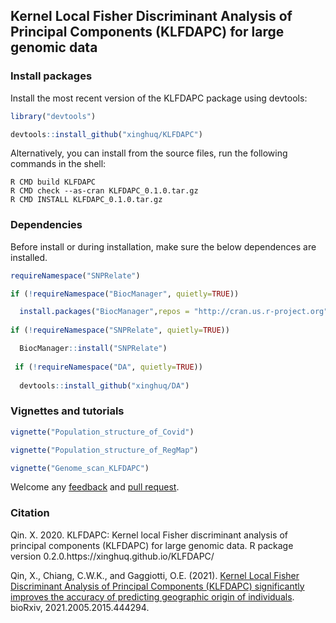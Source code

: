 
## Kernel Local Fisher Discriminant Analysis of Principal Components (KLFDAPC) for large genomic data



### Install packages

Install the most recent version of the KLFDAPC package using devtools:
`````{r}
library("devtools")

devtools::install_github("xinghuq/KLFDAPC")
``````
Alternatively, you can install from the source files, run the following commands in the shell:

```{shell}
R CMD build KLFDAPC
R CMD check --as-cran KLFDAPC_0.1.0.tar.gz
R CMD INSTALL KLFDAPC_0.1.0.tar.gz
```


### Dependencies

Before install or during installation, make sure the below dependences are installed.
``````{r}
requireNamespace("SNPRelate")

if (!requireNamespace("BiocManager", quietly=TRUE))

  install.packages("BiocManager",repos = "http://cran.us.r-project.org")
  
if (!requireNamespace("SNPRelate", quietly=TRUE))

  BiocManager::install("SNPRelate")
  
 if (!requireNamespace("DA", quietly=TRUE))
 
  devtools::install_github("xinghuq/DA")
``````

### Vignettes and tutorials

``````{r}

vignette("Population_structure_of_Covid")

vignette("Population_structure_of_RegMap")

vignette("Genome_scan_KLFDAPC")

``````



Welcome any [feedback](https://github.com/xinghuq/KLFDAPC/issues) and [pull request](https://github.com/xinghuq/KLFDAPC/pulls). 


### Citation

Qin. X. 2020. KLFDAPC: Kernel local Fisher discriminant analysis of principal components (KLFDAPC) for large genomic data. R package version 0.2.0.https://xinghuq.github.io/KLFDAPC/

Qin, X., Chiang, C.W.K., and Gaggiotti, O.E. (2021). [Kernel Local Fisher Discriminant Analysis of Principal Components (KLFDAPC) significantly improves the accuracy of predicting geographic origin of individuals](https://www.biorxiv.org/content/10.1101/2021.05.15.444294v2.full). bioRxiv, 2021.2005.2015.444294.
